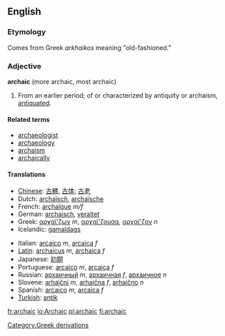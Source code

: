 ==English==

===Etymology===
Comes from Greek ''arkhaikos'' meaning "old-fashioned."

===Adjective===
'''archaic''' (more archaic, most archaic)

#From an earlier period; of or characterized by antiquity or archaism, [[antiquated]].

====Related terms====
*[[archaeologist]]
*[[archaeology]]
*[[archaism]]
*[[archaically]]

====Translations====
{{top}}
*[[Chinese]]: [[古體]], [[古体]]; [[古老]]
*Dutch: [[archaïsch]], [[archaïsche]]
*French: [[archaïque]] ''m/f''
*German: [[archaisch]], [[veraltet]]
*Greek: [[αρχαϊ'ζων]] ''m'', [[αρχαϊ'ζουσα]], [[αρχαϊ'ζον]] ''n''
*Icelandic: [[gamaldags]]
{{mid}}
*Italian: [[arcaico]] ''m'', [[arcaica]] ''f''
*[[Latin]]: [[archaicus]] ''m'', [[archaica]] ''f''
*Japanese: [[初期]]
*Portuguese: [[arcaico]] ''m'', [[arcaica]] ''f''
*Russian: [[архаичный]] ''m'', [[архаичная]] ''f'', [[архаичное]] ''n''
*Slovene: [[arhaični]] ''m'', [[arhaična]] ''f'', [[arhaično]] ''n''
*Spanish: [[arcaico]] ''m'', [[arcaica]] ''f''
*[[Turkish]]: [[antik]]
{{bottom}}

[[Category:Greek derivations]]

[[fr:archaic]]
[[io:Archaic]]
[[pl:archaic]]
[[fi:archaic]]